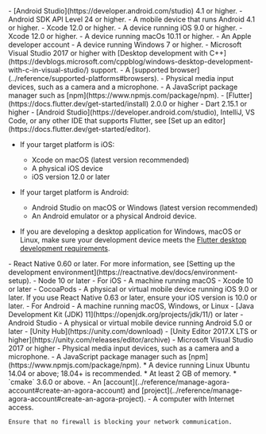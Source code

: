 <PlatformWrapper platform="android">
- [Android Studio](https://developer.android.com/studio) 4.1 or higher.
- Android SDK API Level 24 or higher.
- A mobile device that runs Android 4.1 or higher.
</PlatformWrapper>
<PlatformWrapper platform="ios">
- Xcode 12.0 or higher.
- A device running iOS 9.0 or higher.
</PlatformWrapper>
<PlatformWrapper platform="macos">
- Xcode 12.0 or higher.
- A device running macOs 10.11 or higher.
- An Apple developer account
</PlatformWrapper>
<PlatformWrapper platform="windows">
- A device running Windows 7 or higher.
- Microsoft Visual Studio 2017 or higher with [Desktop development with C++](https://devblogs.microsoft.com/cppblog/windows-desktop-development-with-c-in-visual-studio/) support.
</PlatformWrapper>
<PlatformWrapper platform="web">
- A [supported browser](../reference/supported-platforms#browsers).
<ProductWrapper notAllowed="signaling">
- Physical media input devices, such as a camera and a microphone.
</ProductWrapper>
- A JavaScript package manager such as [npm](https://www.npmjs.com/package/npm).
</PlatformWrapper>
<PlatformWrapper platform="flutter">
- [Flutter](https://docs.flutter.dev/get-started/install) 2.0.0 or higher
- Dart 2.15.1 or higher
- [Android Studio](https://developer.android.com/studio), IntelliJ, VS Code, or any other IDE that supports Flutter, see [Set up an editor](https://docs.flutter.dev/get-started/editor).

- If your target platform is iOS:
  - Xcode on macOS (latest version recommended)
  - A physical iOS device
  - iOS version 12.0 or later

- If your target platform is Android:
  - Android Studio on macOS or Windows (latest version recommended)
  - An Android emulator or a physical Android device.

- If you are developing a desktop application for Windows, macOS or Linux, make sure your development device meets the [Flutter desktop development requirements](https://docs.flutter.dev/development/platform-integration/desktop).

</PlatformWrapper>
<PlatformWrapper platform="react-native">
- React Native 0.60 or later. For more information, see [Setting up the development environment](https://reactnative.dev/docs/environment-setup).
- Node 10 or later
- For iOS
    - A machine running macOS
    - Xcode 10 or later
    - CocoaPods
    - A physical or virtual mobile device running iOS 9.0 or later. If you use React Native 0.63 or later, ensure your iOS version is 10.0 or later.
- For Android
    - A machine running macOS, Windows, or Linux
    - [Java Development Kit (JDK) 11](https://openjdk.org/projects/jdk/11/) or later
    - Android Studio
    - A physical or virtual mobile device running Android 5.0 or later
</PlatformWrapper>
<PlatformWrapper platform="unity">
- [Unity Hub](https://unity.com/download)
- [Unity Editor 2017.X LTS or higher](https://unity.com/releases/editor/archive)
- Microsoft Visual Studio 2017 or higher
</PlatformWrapper>
<PlatformWrapper platform="electron">
- Physical media input devices, such as a camera and a microphone.
- A JavaScript package manager such as [npm](https://www.npmjs.com/package/npm).
</PlatformWrapper>
<PlatformWrapper platform="linux-c">
* A device running Linux Ubuntu 14.04 or above; 18.04+ is recommended.
* At least 2 GB of memory.
* `cmake` 3.6.0 or above.
</PlatformWrapper>
- An <Vg k="COMPANY" /> [account](../reference/manage-agora-account#create-an-agora-account) and [project](../reference/manage-agora-account#create-an-agora-project).
- A computer with Internet access.

    Ensure that no firewall is blocking your network communication.
